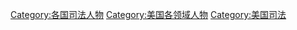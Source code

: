 [[Category:各国司法人物|Category:各国司法人物]]
[[Category:美国各领域人物|Category:美国各领域人物]]
[[Category:美国司法|Category:美国司法]]